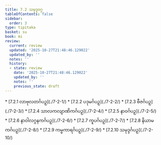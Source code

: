 ```yaml
---
title: 7.2 သမုဒ္ဒဝဂ္ဂ
tableOfContents: false
sidebar:
  order: 3
type: tipitaka
basket: su
book: mi
review:
  current: review
  updated: '2025-10-27T21:48:46.129022'
  updated_by: ''
  notes: ''
  history:
  - state: review
    date: '2025-10-27T21:48:46.129022'
    updated_by: ''
    notes: ''
    previous_state: draft
---
```



<ReviewStatus review={frontmatter.review} showDetails={true} />

<HypothesisAnnotation frontmatter={frontmatter} />

<DynamicBreadcrumb />



<TableOfContents book="mi" section="7.2">
* [7.2.1 လာဗုလတင်္ဂပဉှ](./7-2-1/)
* [7.2.2 ပဒုမင်္ဂပဉှ](./7-2-2/)
* [7.2.3 ဗီဇင်္ဂပဉှ](./7-2-3/)
* [7.2.4 သာလကလျာဏိကင်္ဂပဉှ](./7-2-4/)
* [7.2.5 နာဝင်္ဂပဉှ](./7-2-5/)
* [7.2.6 နာဝါလဂ္ဂနကင်္ဂပဉှ](./7-2-6/)
* [7.2.7 ကူပင်္ဂပဉှ](./7-2-7/)
* [7.2.8 နိယာမကင်္ဂပဉှ](./7-2-8/)
* [7.2.9 ကမ္မကာရင်္ဂပဉှ](./7-2-9/)
* [7.2.10 သမုဒ္ဒင်္ဂပဉှ](./7-2-10/)
</TableOfContents>